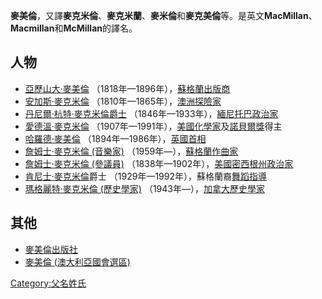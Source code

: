 '''麥美倫'''，又譯'''麥克米倫'''、'''麥克米蘭'''、'''麥米倫'''和'''麥克美倫'''等。是英文'''MacMillan'''、'''Macmillan'''和'''McMillan'''的譯名。

== 人物 ==
* [[亞歷山大·麥美倫_(出版商)|亞歷山大·麥美倫]] （1818年—1896年），[[蘇格蘭|蘇格蘭]][[出版商|出版商]]
* [[安加斯·麥克米倫|安加斯·麥克米倫]] （1810年—1865年），[[澳洲|澳洲]][[探險家|探險家]]
* [[丹尼爾·杭特·麥克米倫|丹尼爾·杭特·麥克米倫]][[爵士|爵士]] （1846年—1933年），[[緬尼托巴|緬尼托巴]][[政治家|政治家]]
* [[愛德溫·麥克米倫|愛德溫·麥克米倫]] （1907年—1991年），[[美國|美國]][[化學家|化學家]]及[[諾貝爾獎|諾貝爾獎]]得主
* [[哈羅德·麥美倫|哈羅德·麥美倫]] （1894年—1986年），[[英國首相|英國首相]]
* [[詹姆士·麥克米倫_(音樂家)|詹姆士·麥克米倫 (音樂家)]] （1959年—），[[蘇格蘭|蘇格蘭]][[作曲家|作曲家]]
* [[詹姆士·麥克米倫_(參議員)|詹姆士·麥克米倫 (參議員)]] （1838年—1902年），[[美國|美國]][[密西根州|密西根州]][[政治家|政治家]]
* [[肯尼士·麥克米倫|肯尼士·麥克米倫]]爵士 （1929年—1992年），蘇格蘭裔[[舞蹈指導|舞蹈指導]]
* [[瑪格麗特·麥克米倫_(歷史學家)|瑪格麗特·麥克米倫 (歷史學家)]] （1943年—），[[加拿大|加拿大]][[歷史學家|歷史學家]]

== 其他 ==
* [[麥美倫出版社|麥美倫出版社]]
* [[麥美倫_(澳大利亞國會選區)|麥美倫 (澳大利亞國會選區)]]

{{disambig|M|Cat=三字译名消歧义}}

[[Category:父名姓氏|Category:父名姓氏]]